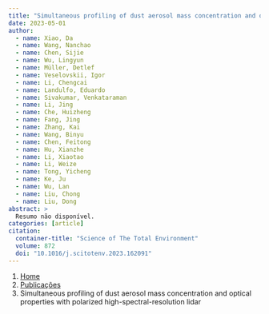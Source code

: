 ```yaml
---
title: "Simultaneous profiling of dust aerosol mass concentration and optical properties with polarized high-spectral-resolution lidar"
date: 2023-05-01
author:
  - name: Xiao, Da
  - name: Wang, Nanchao
  - name: Chen, Sijie
  - name: Wu, Lingyun
  - name: Müller, Detlef
  - name: Veselovskii, Igor
  - name: Li, Chengcai
  - name: Landulfo, Eduardo
  - name: Sivakumar, Venkataraman
  - name: Li, Jing
  - name: Che, Huizheng
  - name: Fang, Jing
  - name: Zhang, Kai
  - name: Wang, Binyu
  - name: Chen, Feitong
  - name: Hu, Xianzhe
  - name: Li, Xiaotao
  - name: Li, Weize
  - name: Tong, Yicheng
  - name: Ke, Ju
  - name: Wu, Lan
  - name: Liu, Chong
  - name: Liu, Dong
abstract: > 
  Resumo não disponível.
categories: [article]
citation: 
  container-title: "Science of The Total Environment"
  volume: 872
  doi: "10.1016/j.scitotenv.2023.162091"
---
```


```{=html}
<nav aria-label="breadcrumb">
  <ol class="breadcrumb">
    <li class="breadcrumb-item"><a href="../../index.html">Home</a></li>
    <li class="breadcrumb-item"><a href="../index.html">Publicações</a></li>
    <li class="breadcrumb-item active" aria-current="page">Simultaneous profiling of dust aerosol mass concentration and optical properties with polarized high-spectral-resolution lidar</li>
  </ol>
</nav>
```
